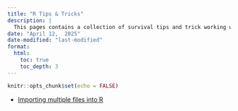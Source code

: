 ```yaml
---
title: "R Tips & Tricks"
description: |
  This pages contains a collection of survival tips and trick working with R.
date: "April 12,  2025"
date-modified: "last-modified"
format:
  html:
    toc: true
    toc_depth: 3
---
```


```r
knitr::opts_chunk$set(echo = FALSE)
```

-   [Importing multiple files into R](tt/tt01-Importing_multiple_files.html)
